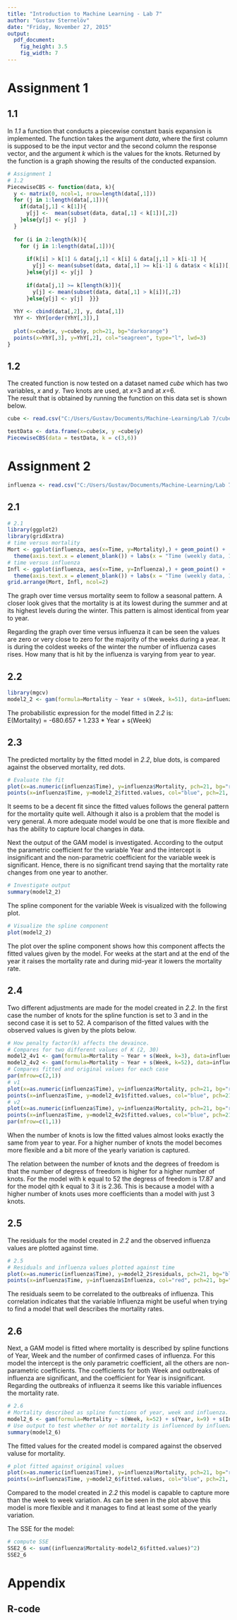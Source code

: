 ```yaml
---
title: "Introduction to Machine Learning - Lab 7"
author: "Gustav Sternelöv"
date: "Friday, November 27, 2015"
output:
  pdf_document:
    fig_height: 3.5
    fig_width: 7
---
```


# Assignment 1
## 1.1
In *1.1* a function that conducts a piecewise constant basis expansion is implemented. The function takes the argument *data*, where the first column is supposed to be the input vector and the second column the response vector, and the argument *k* which is the values for the knots. Returned by the function is a graph showing the results of the conducted expansion.
```r
# Assignment 1
# 1.2
PiecewiseCBS <- function(data, k){
  y <- matrix(0, ncol=1, nrow=length(data[,1]))
  for (j in 1:length(data[,1])){
    if(data[j,1] < k[1]){
      y[j] <-  mean(subset(data, data[,1] < k[1])[,2])
    }else{y[j] <- y[j]  }
  }
  
  for (i in 2:length(k)){
    for (j in 1:length(data[,1])){
      
      if(k[i] > k[1] & data[j,1] < k[i] & data[j,1] > k[i-1] ){
        y[j] <- mean(subset(data, data[,1] >= k[i-1] & data$x < k[i])[,2])
      }else{y[j] <- y[j]  }
      
      if(data[j,1] >= k[length(k)]){
        y[j] <- mean(subset(data, data[,1] > k[i])[,2])
      }else{y[j] <- y[j]  }}}
  
  YhY <- cbind(data[,2], y, data[,1])
  YhY <- YhY[order(YhY[,3]),] 
  
  plot(x=cube$x, y=cube$y, pch=21, bg="darkorange")
  points(x=YhY[,3], y=YhY[,2], col="seagreen", type="l", lwd=3)
}
```

## 1.2
The created function is now tested on a dataset named *cube* which has two variables, *x* and *y*. Two knots are used, at *x*=3 and at *x*=6.  
The result that is obtained by running the function on this data set is shown below.  
```r
cube <- read.csv("C:/Users/Gustav/Documents/Machine-Learning/Lab 7/cube.csv", sep=";", header=TRUE)

testData <- data.frame(x=cube$x, y =cube$y)
PiecewiseCBS(data = testData, k = c(3,6))
```


# Assignment 2
```r
influenza <- read.csv("C:/Users/Gustav/Documents/Machine-Learning/Lab 7/influenza.csv", sep=";", header=TRUE)
```

## 2.1

```r
# 2.1
library(ggplot2)
library(gridExtra)
# time versus mortality
Mort <- ggplot(influenza, aes(x=Time, y=Mortality),) + geom_point() +
  theme(axis.text.x = element_blank()) + labs(x = "Time (weekly data, 1995-2003)")+ ggtitle("Time vs Mortality")
# time versus influenza
Infl <- ggplot(influenza, aes(x=Time, y=Influenza),) + geom_point() +
  theme(axis.text.x = element_blank()) + labs(x = "Time (weekly data, 1995-2003)")+ ggtitle("Time vs Influenza")
grid.arrange(Mort, Infl, ncol=2)
```
The graph over time versus mortality seem to follow a seasonal pattern. A closer look gives that the mortality is at its lowest during the summer and at its highest levels during the winter. This pattern is almost identical from year to year.  

Regarding the graph over time versus influenza it can be seen the values are zero or very close to zero for the majority of the weeks during a year. It is during the coldest weeks of the winter the number of influenza cases rises. How many that is hit by the influenza is varying from year to year. 


## 2.2

```r
library(mgcv)
model2_2 <- gam(formula=Mortality ~ Year + s(Week, k=51), data=influenza)
```

The probabilistic expression for the model fitted in *2.2* is:  
E(Mortality) = -680.657 + 1.233 * Year + s(Week)

## 2.3
The predicted mortality by the fitted model in *2.2*, blue dots, is compared against the observed mortality, red dots.  
```r
# Evaluate the fit
plot(x=as.numeric(influenza$Time), y=influenza$Mortality, pch=21, bg="red")
points(x=influenza$Time, y=model2_2$fitted.values, col="blue", pch=21, bg="blue")

```  
It seems to be a decent fit since the fitted values follows the general pattern for the mortality quite well. Although it also is a problem that the model is very general. A more adequate model would be one that is more flexible and has the ability to capture local changes in data.  

Next the output of the GAM model is investigated. According to the output the parametric coefficient for the variable Year and the intercept is insignificant and the non-parametric coefficient for the variable week is significant. Hence, there is no significant trend saying that the mortality rate changes from one year to another.  

```r
# Investigate output
summary(model2_2)

```

The spline component for the variable Week is visualized with the following plot.  
```r
# Visualize the spline component
plot(model2_2)
```
The plot over the spline component shows how this component affects the fitted values given by the model. For weeks at the start and at the end of the year it raises the mortality rate and during mid-year it lowers the mortality rate.  


## 2.4
Two different adjustments are made for the model created in *2.2*. In the first case the number of knots for the spline function is set to 3 and in the second case it is set to 52. A comparison of the fitted values with the observed values is given by the plots below.  

```r
# How penalty factor(k) affects the devaince. 
# Compares for two different values of K (2, 30)
model2_4v1 <- gam(formula=Mortality ~ Year + s(Week, k=3), data=influenza)
model2_4v2 <- gam(formula=Mortality ~ Year + s(Week, k=52), data=influenza)
# Compares fitted and original values for each case
par(mfrow=c(2,1))
# v1
plot(x=as.numeric(influenza$Time), y=influenza$Mortality, pch=21, bg="red", main="k=3")
points(x=influenza$Time, y=model2_4v1$fitted.values, col="blue", pch=21, bg="blue")
# v2
plot(x=as.numeric(influenza$Time), y=influenza$Mortality, pch=21, bg="red", main = "k=52")
points(x=influenza$Time, y=model2_4v2$fitted.values, col="blue", pch=21, bg="blue")
par(mfrow=c(1,1))

```
When the number of knots is low the fitted values almost looks exactly the same from year to year. For a higher number of knots the model becomes more flexible and a bit more of the yearly variation is captured. 

The relation between the number of knots and the degrees of freedom is that the number of degress of freedom is higher for a higher number of knots. For the model with k equal to 52 the degress of freedom is 17.87 and for the model qith k equal to 3 it is 2.36. This is because a model with a higher number of knots uses more coefficients than a model with just 3 knots. 


## 2.5
The residuals for the model created in *2.2* and the observed influenza values are plotted against time.  

```r
# 2.5
# Residuals and influenza values plotted against time
plot(x=as.numeric(influenza$Time), y=model2_2$residuals, pch=21, bg="blue")
points(x=influenza$Time, y=influenza$Influenza, col="red", pch=21, bg="red")
```
The residuals seem to be correlated to the outbreaks of influenza. This correlation indicates that the variable Influenza might be useful when trying to find a model that well describes the mortality rates. 

## 2.6
Next, a GAM model is fitted where mortality is described by spline functions of Year, Week and the number of confirmed cases of influenza. For this model the intercept is the only parametric coefficient, all the others are non-parametric coefficients. The coefficients for both Week and outbreaks of influenza are significant, and the coefficient for Year is insignificant. Regarding the outbreaks of influenza it seems like this variable influences the mortality rate.  
```r
# 2.6
# Mortality described as spline functions of year, week and influenza. 
model2_6 <- gam(formula=Mortality ~ s(Week, k=52) + s(Year, k=9) + s(Influenza, k=85), data=influenza)
# Use output to test whether or not mortality is influenced by influenza. 
summary(model2_6)
```

The fitted values for the created model is compared against the observed valuse for mortality. 
```r
# plot fitted against original values
plot(x=as.numeric(influenza$Time), y=influenza$Mortality, pch=21, bg="red")
points(x=influenza$Time, y=model2_6$fitted.values, col="blue", pch=21, bg="blue")
```
Compared to the model created in *2.2* this model is capable to capture more than the week to week variation. As can be seen in the plot above this model is more flexible and it manages to find at least some of the yearly variation.    

The SSE for the model:
```r
# compute SSE
SSE2_6 <- sum((influenza$Mortality-model2_6$fitted.values)^2)
SSE2_6
```


# Appendix
## R-code
```r

```

